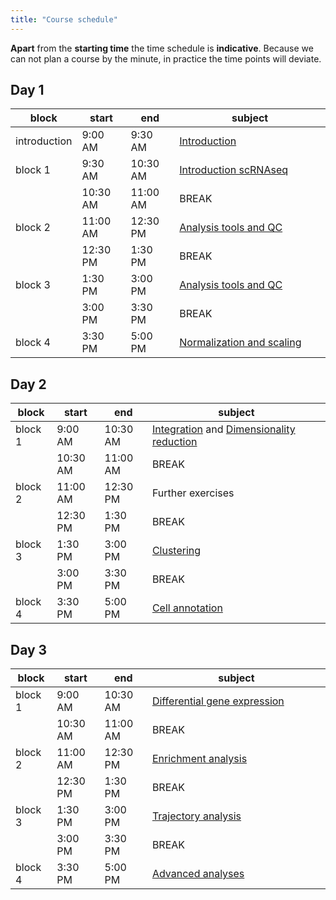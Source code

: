 ```yaml
---
title: "Course schedule"
---
```


::: {.callout-note}
**Apart** from the **starting time** the time schedule is **indicative**. Because we can not plan a course by the minute, in practice the time points will deviate. 
:::

## Day 1

| block   	| start    	| end      	| subject                        	|
|---------	|----------	|----------	|--------------------------------	|
| introduction 	| 9:00 AM  	| 9:30 AM 	| [Introduction](day1/day1-1_setup.qmd) |
| block 1 	| 9:30 AM  	| 10:30 AM 	| [Introduction scRNAseq](day1/day1-1_setup.qmd) |
|         	| 10:30 AM 	| 11:00 AM 	| BREAK                          	|
| block 2 	| 11:00 AM 	| 12:30 PM 	| [Analysis tools and QC](day1/day1-2_analysis_tools_qc.qmd) 	     |
|         	| 12:30 PM 	| 1:30 PM  	| BREAK                          	|
| block 3 	| 1:30 PM  	| 3:00 PM  	| [Analysis tools and QC](day1/day1-2_analysis_tools_qc.qmd)             	 |
|         	| 3:00 PM  	| 3:30 PM  	| BREAK                          	|
| block 4 	| 3:30 PM  	| 5:00 PM  	| [Normalization and scaling](day1/day1-3_normalization_scaling.qmd)                  |

## Day 2

| block   	| start    	| end      	| subject                             	|
|---------	|----------	|----------	|-------------------------------------	|
| block 1 	| 9:00 AM  	| 10:30 AM 	| [Integration](day2/day2-2_integration.qmd) and [Dimensionality reduction](day2/day2-1_dimensionality_reduction.qmd)	|
|         	| 10:30 AM 	| 11:00 AM 	| BREAK                               	|
| block 2 	| 11:00 AM 	| 12:30 PM 	| Further exercises  |
|         	| 12:30 PM 	| 1:30 PM  	| BREAK                               	|
| block 3 	| 1:30 PM  	| 3:00 PM  	| [Clustering](day2/day2-3_clustering.qmd)     	|
|         	| 3:00 PM  	| 3:30 PM  	| BREAK                               	|
| block 4 	| 3:30 PM  	| 5:00 PM  	| [Cell annotation](day2/day2-4_cell_annotation.qmd) 	|

## Day 3

| block   	| start    	| end      	| subject                             	|
|---------	|----------	|----------	|-------------------------------------	|
| block 1 	| 9:00 AM  	| 10:30 AM 	| [Differential gene expression](day3/day3-1_differential_gene_expression.qmd)	|
|         	| 10:30 AM 	| 11:00 AM 	| BREAK                               	|
| block 2 	| 11:00 AM 	| 12:30 PM 	| [Enrichment analysis](day3/day3-2_enrichment_analysis.qmd)            	|
|         	| 12:30 PM 	| 1:30 PM  	| BREAK                               	|
| block 3 	| 1:30 PM  	| 3:00 PM  	| [Trajectory analysis](day3/day3-3_trajectory_analysis.qmd)  |
|         	| 3:00 PM  	| 3:30 PM  	| BREAK                               	|
| block 4 	| 3:30 PM  	| 5:00 PM  	| [Advanced analyses](day3/day3-4_advanced_analyses.qmd) 	|
